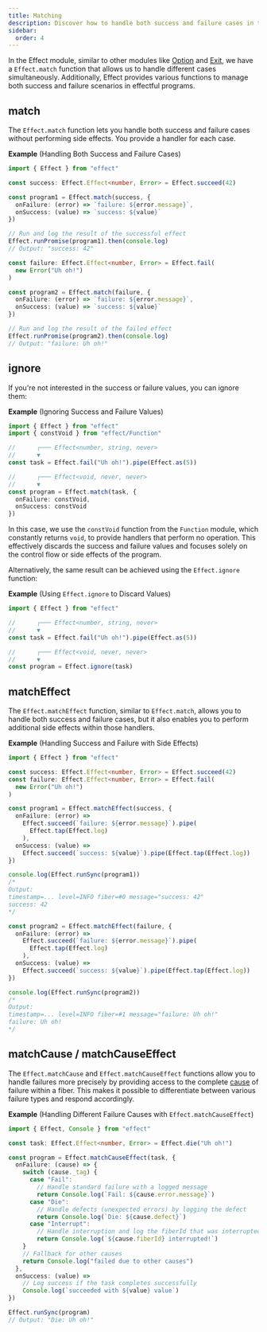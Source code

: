 ```yaml
---
title: Matching
description: Discover how to handle both success and failure cases in the Effect data type using functions like `match` and `matchEffect`. Learn techniques to perform side effects, ignore values, and access the full cause of failures. Effectively manage control flow and handle errors in your Effect programs.
sidebar:
  order: 4
---
```



In the Effect module, similar to other modules like [Option](/docs/data-types/option/#pattern-matching) and [Exit](/docs/data-types/exit/#pattern-matching), we have a `Effect.match` function that allows us to handle different cases simultaneously.
Additionally, Effect provides various functions to manage both success and failure scenarios in effectful programs.

## match

The `Effect.match` function lets you handle both success and failure cases without performing side effects. You provide a handler for each case.

**Example** (Handling Both Success and Failure Cases)

```ts twoslash
import { Effect } from "effect"

const success: Effect.Effect<number, Error> = Effect.succeed(42)

const program1 = Effect.match(success, {
  onFailure: (error) => `failure: ${error.message}`,
  onSuccess: (value) => `success: ${value}`
})

// Run and log the result of the successful effect
Effect.runPromise(program1).then(console.log)
// Output: "success: 42"

const failure: Effect.Effect<number, Error> = Effect.fail(
  new Error("Uh oh!")
)

const program2 = Effect.match(failure, {
  onFailure: (error) => `failure: ${error.message}`,
  onSuccess: (value) => `success: ${value}`
})

// Run and log the result of the failed effect
Effect.runPromise(program2).then(console.log)
// Output: "failure: Uh oh!"
```

## ignore

If you're not interested in the success or failure values, you can ignore them:

**Example** (Ignoring Success and Failure Values)

```ts twoslash
import { Effect } from "effect"
import { constVoid } from "effect/Function"

//      ┌─── Effect<number, string, never>
//      ▼
const task = Effect.fail("Uh oh!").pipe(Effect.as(5))

//      ┌─── Effect<void, never, never>
//      ▼
const program = Effect.match(task, {
  onFailure: constVoid,
  onSuccess: constVoid
})
```

In this case, we use the `constVoid` function from the `Function` module, which constantly returns `void`, to provide handlers that perform no operation. This effectively discards the success and failure values and focuses solely on the control flow or side effects of the program.

Alternatively, the same result can be achieved using the `Effect.ignore` function:

**Example** (Using `Effect.ignore` to Discard Values)

```ts twoslash
import { Effect } from "effect"

//      ┌─── Effect<number, string, never>
//      ▼
const task = Effect.fail("Uh oh!").pipe(Effect.as(5))

//      ┌─── Effect<void, never, never>
//      ▼
const program = Effect.ignore(task)
```

## matchEffect

The `Effect.matchEffect` function, similar to `Effect.match`, allows you to handle both success and failure cases, but it also enables you to perform additional side effects within those handlers.

**Example** (Handling Success and Failure with Side Effects)

```ts twoslash
import { Effect } from "effect"

const success: Effect.Effect<number, Error> = Effect.succeed(42)
const failure: Effect.Effect<number, Error> = Effect.fail(
  new Error("Uh oh!")
)

const program1 = Effect.matchEffect(success, {
  onFailure: (error) =>
    Effect.succeed(`failure: ${error.message}`).pipe(
      Effect.tap(Effect.log)
    ),
  onSuccess: (value) =>
    Effect.succeed(`success: ${value}`).pipe(Effect.tap(Effect.log))
})

console.log(Effect.runSync(program1))
/*
Output:
timestamp=... level=INFO fiber=#0 message="success: 42"
success: 42
*/

const program2 = Effect.matchEffect(failure, {
  onFailure: (error) =>
    Effect.succeed(`failure: ${error.message}`).pipe(
      Effect.tap(Effect.log)
    ),
  onSuccess: (value) =>
    Effect.succeed(`success: ${value}`).pipe(Effect.tap(Effect.log))
})

console.log(Effect.runSync(program2))
/*
Output:
timestamp=... level=INFO fiber=#1 message="failure: Uh oh!"
failure: Uh oh!
*/
```

## matchCause / matchCauseEffect

The `Effect.matchCause` and `Effect.matchCauseEffect` functions allow you to handle failures more precisely by providing access to the complete [cause](/docs/data-types/cause/) of failure within a fiber. This makes it possible to differentiate between various failure types and respond accordingly.

**Example** (Handling Different Failure Causes with `Effect.matchCauseEffect`)

```ts twoslash
import { Effect, Console } from "effect"

const task: Effect.Effect<number, Error> = Effect.die("Uh oh!")

const program = Effect.matchCauseEffect(task, {
  onFailure: (cause) => {
    switch (cause._tag) {
      case "Fail":
        // Handle standard failure with a logged message
        return Console.log(`Fail: ${cause.error.message}`)
      case "Die":
        // Handle defects (unexpected errors) by logging the defect
        return Console.log(`Die: ${cause.defect}`)
      case "Interrupt":
        // Handle interruption and log the fiberId that was interrupted
        return Console.log(`${cause.fiberId} interrupted!`)
    }
    // Fallback for other causes
    return Console.log("failed due to other causes")
  },
  onSuccess: (value) =>
    // Log success if the task completes successfully
    Console.log(`succeeded with ${value} value`)
})

Effect.runSync(program)
// Output: "Die: Uh oh!"
```
